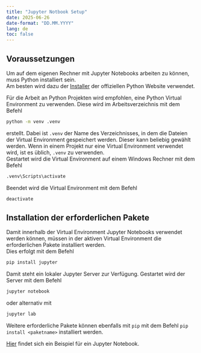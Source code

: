 ```yaml
---
title: "Jupyter Notbook Setup"
date: 2025-06-26
date-format: "DD.MM.YYYY"
lang: de
toc: false
---
```


## Voraussetzungen

Um auf dem eigenen Rechner mit Jupyter Notebooks arbeiten zu können,
muss Python installiert sein.  
Am besten wird dazu der 
[Installer](https://www.python.org/downloads/) 
der offiziellen Python Website verwendet.

Für die Arbeit an Python Projekten wird empfohlen, eine Python Virtual
Environment zu verwenden. Diese wird im Arbeitsverzeichnis mit dem Befehl
```bash
python -m venv .venv
```
erstellt. Dabei ist `.venv` der Name des Verzeichnisses, in dem die
Dateien der Virtual Environment gespeichert werden. Dieser kann beliebig
gewählt werden. Wenn in einem Projekt nur eine Virtual Environment
verwendet wird, ist es üblich, `.venv` zu verwenden.  
Gestartet wird die Virtual Environment auf einem Windows Rechner mit dem
Befehl 
```bash
.venv\Scripts\activate
```  
Beendet wird die Virtual Environment mit dem Befehl
```bash
deactivate
```

## Installation der erforderlichen Pakete

Damit innerhalb der Virtual Environment Jupyter Notebooks verwendet
werden können, müssen in der aktiven Virtual Environment die
erforderlichen Pakete installiert werden.    
Dies erfolgt mit dem Befehl
```bash
pip install jupyter
```  
Damit steht ein lokaler Jupyter Server zur Verfügung. Gestartet wird der
Server mit dem Befehl
```bash
jupyter notebook
```
oder alternativ mit
```bash
jupyter lab
```

Weitere erforderliche Pakete können ebenfalls mit `pip` mit dem Befehl
`pip install <paketname>` installiert werden.

[Hier](beispiel.ipynb)
findet sich ein Beispiel für ein Jupyter Notebook.